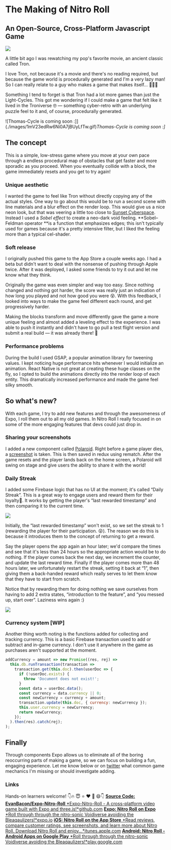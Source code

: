 # The Making of Nitro Roll

## An Open-Source, Cross-Platform Javascript Game

![](./images/1D9OjVDf61guo6fz1--8mGQ.png)

A little bit ago I was rewatching my pop's favorite movie, an ancient classic called Tron.

I love Tron, not because it's a movie and there's no reading required, but because the game world is procedurally generated and I'm a very lazy man! So I can really relate to a guy who makes a game that makes itself… 🤗😁😅

Something I tend to forget is that Tron had a lot more games than just the Light-Cycles. This got me wondering if I could make a game that felt like it lived in the Troniverse 🤓 — something cyber-retro with an underlying puzzle feel to it and, of course, procedurally generated.

![Thomas-Cycle is coming soon :]](./images/1mV23edRw6Ni0A7jBUyLfTw.gif)_Thomas-Cycle is coming soon :]_

## The concept

This is a simple, low-stress game where you move at your own pace through a endless procedural map of obstacles that get faster and more sporadic as you proceed. When you eventually collide with a block, the game immediately resets and you get to try again!

### Unique aesthetic

I wanted the game to feel like Tron without directly copying any of the actual styles. One way to go about this would be to run a second scene with line materials and a blur effect on the render loop. This would give us a nice neon look, but that was veering a little too close to [Sunset Cyberspace](https://blog.expo.io/taking-a-stroll-through-sunset-cyberspace-73b125cf6476). Instead I used a _Sobel effect_ to create a neo-dark void feeling. **Sobel–Feldman operator **is a function that emphasizes edges; this isn't typically used for games because it's a pretty intensive filter, but I liked the feeling more than a typical cel-shader.

### Soft release

I originally pushed this game to the App Store a couple weeks ago. I had a beta but didn't want to deal with the nonsense of pushing through Apple twice. After it was deployed, I asked some friends to try it out and let me know what they think.

Originally the game was even simpler and way too easy. Since nothing changed and nothing got harder, the score was really just an indication of how long you played and not how good you were 😵. With this feedback, I looked into ways to make the game feel different each round, and get progressively harder.

Making the blocks transform and move differently gave the game a more unique feeling and almost added a leveling effect to the experience. I was able to push it instantly and didn't have to go pull a test flight version and submit a real build — it was already there! 🤡

### Performance problems

During the build I used GSAP, a popular animation library for tweening values. I kept noticing huge performance hits whenever I would initialize an animation. React Native is not great at creating these huge classes on the fly, so I opted to build the animations directly into the render loop of each entity. This dramatically increased performance and made the game feel silky smooth.

## So what's new?

With each game, I try to add new features and through the awesomeness of Expo, I roll them out to all my old games. In Nitro Roll I really focused in on some of the more engaging features that devs could just drop in.

### Sharing your screenshots

I added a new component called [Polaroid](https://github.com/EvanBacon/Expo-Nitro-Roll/blob/master/components/Polaroid.js). Right before a game player dies, a [screenshot](https://docs.expo.io/versions/latest/sdk/take-snapshot-async.html#content) is taken. This is then saved in redux using rematch. After the game resets and the player lands back on the home screen, a Polaroid will swing on stage and give users the ability to share it with the world!

### Daily Streak

I added some Firebase logic that has no UI at the moment; it's called “Daily Streak”. This is a great way to engage users and reward them for their loyalty🎂. It works by getting the player's “last rewarded timestamp” and then comparing it to the current time.

![](./images/1L6fj-WaP3-eKuJ0HQuROhg.gif)

Initially, the “last rewarded timestamp” won't exist, so we set the streak to 1 (rewarding the player for their participation. 😝). The reason we do this is because it introduces them to the concept of returning to get a reward.

Say the player opens the app again an hour later; we'd compare the times and see that it's less than 24 hours so the appropriate action would be to do nothing. If the player comes back the next day, we increment the counter, and update the last reward time. Finally if the player comes more than 48 hours later, we unfortunately restart the streak, setting it back at “1”, then giving them a back-handed reward which really serves to let them know that they have to start from scratch.

Notice that by rewarding them for doing nothing we save ourselves from having to add 2 extra states, “introduction to the feature”, and “you messed up, start over”. Laziness wins again :}

![](./images/1Q8mT_qAfeddJ3Mjc5A6zNA.gif)

### Currency system [WIP]

Another thing worth noting is the functions added for collecting and tracking currency. This is a basic Firebase transaction used to add or subtract and in-game currency. I don't use it anywhere in the game as purchases aren't supported at the moment.

```js
addCurrency = amount => new Promise((res, rej) =>
  this.db.runTransaction(transaction =>
    transaction.get(this.doc).then(userDoc => {
      if (!userDoc.exists) {
        throw 'Document does not exist!';
      }
      const data = userDoc.data();
      const currency = data.currency || 0;
      const newCurrency = currency + amount;
      transaction.update(this.doc, { currency: newCurrency });
      this.user.currency = newCurrency;
      return newCurrency;
    });
  ).then(res).catch(rej);
);
```

## Finally

Through components Expo allows us to eliminate all of the boring reoccurring parts of making a game, so we can focus on building a fun, engaging experience. Let me know below or on [twitter](https://twitter.com/Baconbrix) what common game mechanics I'm missing or should investigate adding.

### Links

Hands-on learners welcome! 👇🔥 😇 ⭐️ ❤️ 👏 😄👇
[**Source Code: EvanBacon/Expo-Nitro-Roll**
*Expo-Nitro-Roll - A cross-platform video game built with Expo and three.js!*github.com](https://github.com/EvanBacon/Expo-Nitro-Roll)
[**Expo: Nitro Roll on Expo**
*Roll through through the nitro-sonic Voidiverse avoiding the Bleaqaulizers!*expo.io](https://expo.io/@bacon/nitroroll)
[**iOS: Nitro Roll on the App Store**
*Read reviews, compare customer ratings, see screenshots, and learn more about Nitro Roll. Download Nitro Roll and enjoy…*itunes.apple.com](https://itunes.apple.com/us/app/nitro-roll/id1336537624?mt=8)
[**Android: Nitro Roll - Android Apps on Google Play**
*Roll through through the nitro-sonic Voidiverse avoiding the Bleaqaulizers!*play.google.com](https://play.google.com/store/apps/details?id=com.evanbacon.nitroroll)
